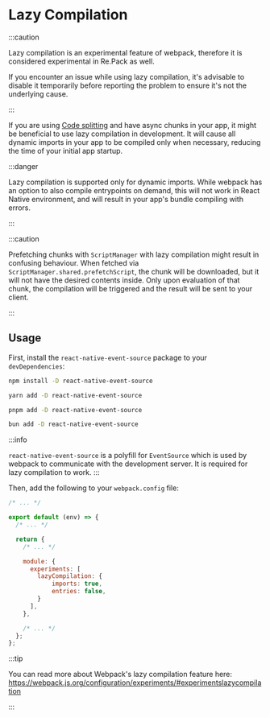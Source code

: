 
# Lazy Compilation

:::caution

Lazy compilation is an experimental feature of webpack, therefore it is considered experimental in Re.Pack as well.

If you encounter an issue while using lazy compilation, it's advisable to disable it temporarily before reporting the problem to ensure it's not the underlying cause.

:::

If you are using [Code splitting](../../code-splitting/usage) and have async chunks in your app, it might be beneficial to use lazy compilation in development. It will cause all dynamic imports in your app to be compiled only when necessary, reducing the time of your initial app startup.

:::danger

Lazy compilation is supported only for dynamic imports. While webpack has an option to also compile entrypoints on demand, this will not work in React Native environment, and will result in your app's bundle compiling with errors.

:::

:::caution

Prefetching chunks with `ScriptManager` with lazy compilation might result in confusing behaviour. When fetched via `ScriptManager.shared.prefetchScript`, the chunk will be downloaded, but it will not have the desired contents inside. Only upon evaluation of that chunk, the compilation will be triggered and the result will be sent to your client.

:::

## Usage

First, install the `react-native-event-source` package to your `devDependencies`:

<Tabs>
<TabItem value="npm" label="npm" default>

```bash
npm install -D react-native-event-source
```

</TabItem>
<TabItem value="yarn" label="yarn">

```bash
yarn add -D react-native-event-source
```

</TabItem>
<TabItem value="pnpm" label="pnpm">

```bash
pnpm add -D react-native-event-source
```

</TabItem>
<TabItem value="bun" label="bun">

```bash
bun add -D react-native-event-source
```

</TabItem>
</Tabs>

:::info

`react-native-event-source` is a polyfill for `EventSource`
which is used by webpack to communicate with the development server.
It is required for lazy compilation to work.
:::

Then, add the following to your `webpack.config` file:

```js
/* ... */

export default (env) => {
  /* ... */

  return {
    /* ... */

    module: {
      experiments: [
        lazyCompilation: {
            imports: true,
            entries: false,
        }
      ],
    },

    /* ... */
  };
};
```

:::tip

You can read more about Webpack's lazy compilation feature here: https://webpack.js.org/configuration/experiments/#experimentslazycompilation

:::
